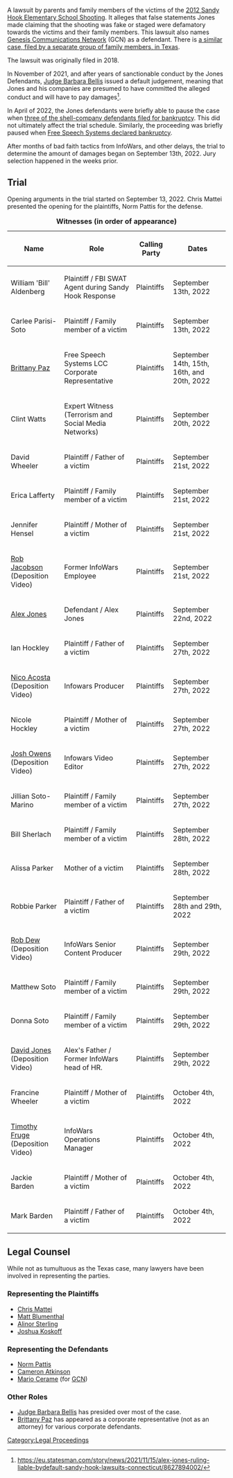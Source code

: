 A lawsuit by parents and family members of the victims of the [https://en.wikipedia.org/wiki/Sandy_Hook_Elementary_School_shooting 2012 Sandy Hook Elementary School Shooting]. It alleges that false statements Jones made claiming that the shooting was fake or staged were defamatory towards the victims and their family members. This lawsuit also names [[Genesis Communications Network]] (GCN) as a defendant. There is [[Texas Sandy Hook Lawsuit (Heslin v. Jones)|a similar case, filed by a separate group of family members, in Texas]].

The lawsuit was originally filed in 2018.

In November of 2021, and after years of sanctionable conduct by the Jones Defendants, [[Judge Barbara Bellis]] issued a default judgement, meaning that Jones and his companies are presumed to have committed the alleged conduct and will have to pay damages<ref>https://eu.statesman.com/story/news/2021/11/15/alex-jones-ruling-liable-bydefault-sandy-hook-lawsuits-connecticut/8627894002/</ref>.

In April of 2022, the Jones defendants were briefly able to pause the case when [[InfoW et. al. Bankruptcy Case|three of the shell-company defendants filed for bankruptcy]]. This did not ultimately affect the trial schedule. Similarly, the proceeding was briefly paused when [[Free Speech Systems Bankruptcy Case|Free Speech Systems declared bankruptcy]].

After months of bad faith tactics from InfoWars, and other delays, the trial to determine the amount of damages began on September 13th, 2022. Jury selection happened in the weeks prior.

== Trial ==

Opening arguments in the trial started on September 13, 2022. Chris Mattei presented the opening for the plaintiffs, Norm Pattis for the defense.
{| class="fandom-table"
|+'''Witnesses (in order of appearance)'''
!Name
!Role
!Calling Party
! Dates
|-
|William 'Bill' Aldenberg
|Plaintiff / FBI SWAT Agent during Sandy Hook Response
|Plaintiffs
|September 13th, 2022
|-
|Carlee Parisi-Soto
|Plaintiff / Family member of a victim
|Plaintiffs
|September 13th, 2022
|-
|[[Brittany Paz]]
|Free Speech Systems LCC Corporate Representative
|Plaintiffs
|September 14th, 15th, 16th, and 20th, 2022
|-
|Clint Watts
|Expert Witness (Terrorism and Social Media Networks)
|Plaintiffs
|September 20th, 2022
|-
|David Wheeler
|Plaintiff / Father of a victim
|Plaintiffs
|September 21st, 2022
|-
|Erica Lafferty
|Plaintiff / Family member of a victim
|Plaintiffs
|September 21st, 2022
|-
|Jennifer Hensel
|Plaintiff / Mother of a victim
|Plaintiffs
|September 21st, 2022
|-
|[[Rob Jacobson]] (Deposition Video)
|Former InfoWars Employee
|Plaintiffs
|September 21st, 2022
|-
|[[Alex Jones]]
|Defendant / Alex Jones
|Plaintiffs
|September 22nd, 2022
|-
|Ian Hockley
|Plaintiff / Father of a victim
|Plaintiffs
|September 27th, 2022
|-
|[[Nico Acosta]] (Deposition Video)
|Infowars Producer
|Plaintiffs
|September 27th, 2022
|-
|Nicole Hockley
|Plaintiff / Mother of a victim
|Plaintiffs
|September 27th, 2022
|-
|[[Josh Owens]] (Deposition Video)
|Infowars Video Editor
|Plaintiffs
|September 27th, 2022
|-
|Jillian Soto-Marino
|Plaintiff / Family member of a victim
|Plaintiffs
|September 27th, 2022
|-
|Bill Sherlach
|Plaintiff / Family member of a victim
|Plaintiffs
|September 28th, 2022
|-
|Alissa Parker
|Mother of a victim
|Plaintiffs
|September 28th, 2022
|-
|Robbie Parker
|Plaintiff / Father of a victim
|Plaintiffs
|September 28th and 29th, 2022
|-
|[[Rob Dew]] (Deposition Video)
|InfoWars Senior Content Producer
|Plaintiffs
|September 29th, 2022
|-
|Matthew Soto
|Plaintiff / Family member of a victim
|Plaintiffs
|September 29th, 2022
|-
|Donna Soto
|Plaintiff / Family member of a victim
|Plaintiffs
|September 29th, 2022
|-
|[[David Jones]] (Deposition Video)
|Alex's Father / Former InfoWars head of HR.
|Plaintiffs
|September 29th, 2022
|-
|Francine Wheeler
|Plaintiff / Mother of a victim
|Plaintiffs
|October 4th, 2022
|-
|[[Timothy Fruge]] (Deposition Video)
|InfoWars Operations Manager
|Plaintiffs
|October 4th, 2022
|-
|Jackie Barden
|Plaintiff / Mother of a victim
|Plaintiffs
|October 4th, 2022
|-
|Mark Barden
|Plaintiff / Father of a victim
|Plaintiffs
|October 4th, 2022
|}

== Legal Counsel ==

While not as tumultuous as the Texas case, many lawyers have been involved in representing the parties.

=== Representing the Plaintiffs ===

*[[Chris Mattei]]
*[[Matt Blumenthal]]
*[[Alinor Sterling]]
*[[Joshua Koskoff]]

=== Representing the Defendants ===

*[[Norm Pattis]]
*[[Cameron Atkinson]]
*[[Mario Cerame]] (for [[Genesis Communications Network|GCN]])

=== Other Roles ===

*[[Judge Barbara Bellis]] has presided over most of the case.
*[[Brittany Paz]] has appeared as a corporate representative (not as an attorney) for various corporate defendants.

[[Category:Legal Proceedings]]
